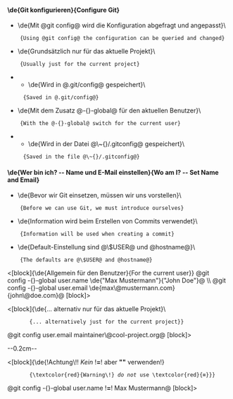 ==== \de{Git konfigurieren}{Configure Git} ====

* \de{Mit @git config@ wird die Konfiguration abgefragt und angepasst}\
     {Using @git config@ the configuration can be queried and changed}

* \de{Grundsätzlich nur für das aktuelle Projekt}\
     {Usually just for the current project}
** \de{Wird in @.git/config@ gespeichert}\
      {Saved in @.git/config@}
* \de{Mit dem Zusatz @-{}-global@ für den aktuellen Benutzer}\
     {With the @-{}-global@ switch for the current user}
** \de{Wird in der Datei @\~{}/.gitconfig@ gespeichert}\
      {Saved in the file @\~{}/.gitconfig@}

==== \de{Wer bin ich? -- Name und E-Mail einstellen}{Wo am I? -- Set Name and Email} ====

* \de{Bevor wir Git einsetzen, müssen wir uns vorstellen}\
     {Before we can use Git, we must introduce ourselves}
* \de{Information wird beim Erstellen von Commits verwendet}\
     {Information will be used when creating a commit}
* \de{Default-Einstellung sind @\$USER@ und @hostname@}\
     {The defaults are @\$USER@ and @hostname@}

<[block]{\de{Allgemein für den Benutzer}{For the current user}}
@git config -{}-global user.name \de{"Max Mustermann"}{"John Doe"}@ \\
@git config -{}-global user.email \de{max\@mustermann.com}{john\@doe.com}@
[block]>

<[block]{\de{... alternativ nur für das aktuelle Projekt}\
        {... alternatively just for the current project}}
@git config user.email maintainer\@cool-project.org@
[block]>

--0.2cm--

<[block]{\de{!Achtung\!! ''Kein'' !'''='''! aber '''""''' verwenden!}
        {\textcolor{red}{Warning\!} ''do not'' use \textcolor{red}{'''='''}}}
@git config -{}-global user.name !'''='''! Max Mustermann@
[block]>
